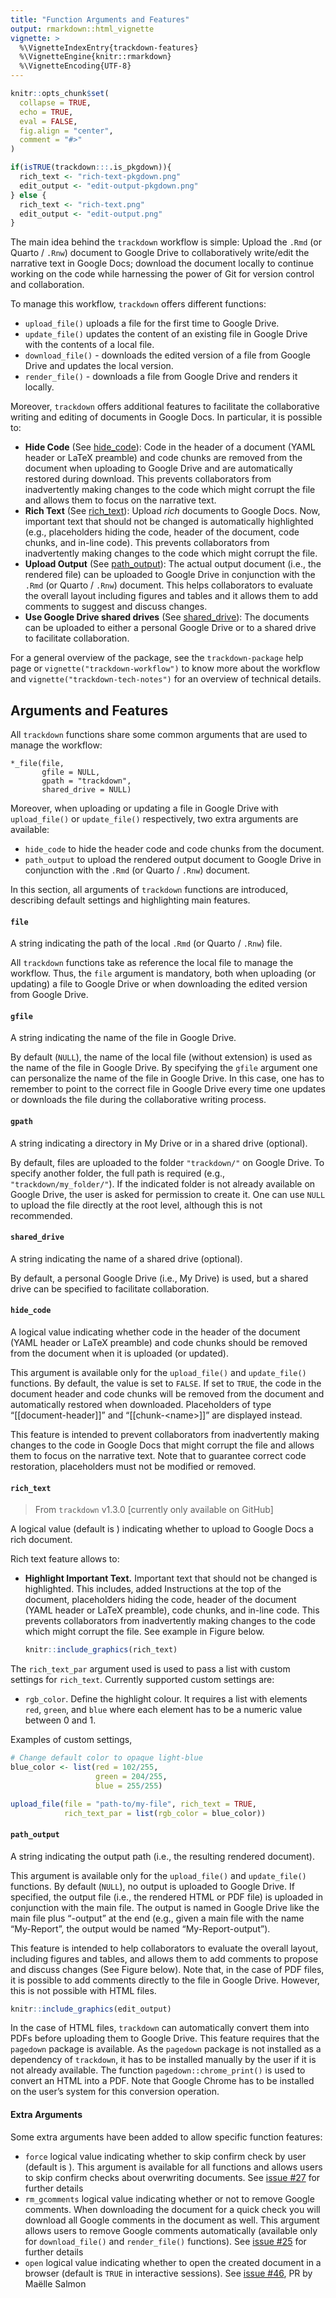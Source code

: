 ```yaml
---
title: "Function Arguments and Features"
output: rmarkdown::html_vignette
vignette: >
  %\VignetteIndexEntry{trackdown-features}
  %\VignetteEngine{knitr::rmarkdown}
  %\VignetteEncoding{UTF-8}
---
```


```r
knitr::opts_chunk$set(
  collapse = TRUE,
  echo = TRUE,
  eval = FALSE,
  fig.align = "center",
  comment = "#>"
)

if(isTRUE(trackdown:::.is_pkgdown)){
  rich_text <- "rich-text-pkgdown.png"
  edit_output <- "edit-output-pkgdown.png"
} else {
  rich_text <- "rich-text.png"
  edit_output <- "edit-output.png"
}
```

The main idea behind the `trackdown` workflow is simple: Upload the `.Rmd` (or Quarto / `.Rnw`) document to Google Drive to collaboratively write/edit the narrative text in Google Docs; download the document locally to continue working on the code while harnessing the power of Git for version control and collaboration. 

To manage this workflow, `trackdown` offers different functions:

- `upload_file()` uploads a file for the first time to Google Drive.
- `update_file()` updates the content of an existing file in Google Drive with the contents of a local file.
- `download_file()` - downloads the edited version of a file from Google Drive and updates the local version.
- `render_file()` - downloads a file from Google Drive and renders it locally.

Moreover, `trackdown` offers additional features to facilitate the collaborative writing and editing of documents in Google Docs. In particular, it is possible to:

- **Hide Code** (See [hide_code](#hide-code)): Code in the header of a document (YAML header or LaTeX preamble) and code chunks are removed from the document when uploading to Google Drive and are automatically restored during download. This prevents collaborators from inadvertently making changes to the code which might corrupt the file and allows them to focus on the narrative text.
- **Rich Text** (See [rich_text](#rich-text)): Upload *rich* documents to Google Docs. Now, important text that should not be changed is automatically highlighted (e.g., placeholders hiding the code, header of the document, code chunks, and in-line code). This prevents collaborators from inadvertently making changes to the code which might corrupt the file. 
- **Upload Output** (See [path_output](#path-output)): The actual output document (i.e., the rendered file) can be uploaded to Google Drive in conjunction with the `.Rmd` (or Quarto / `.Rnw`) document. This helps collaborators to evaluate the overall layout including figures and tables and it allows them to add comments to suggest and discuss changes.
- **Use Google Drive shared drives** (See [shared_drive](#shared-drive)): The documents can be uploaded to either a personal Google Drive or to a shared drive to facilitate collaboration.

For a general overview of the package, see the `trackdown-package` help page or `vignette("trackdown-workflow")` to know more about the workflow and `vignette("trackdown-tech-notes")` for an overview of technical details. 

## Arguments and Features {#arg-feat}

All `trackdown` functions share some common arguments that are used to manage the workflow:

```
*_file(file,
       gfile = NULL,
       gpath = "trackdown",
       shared_drive = NULL)
```

Moreover, when uploading or updating a file in Google Drive with `upload_file()` or `update_file()` respectively, two extra arguments are available:

- `hide_code` to hide the header code and code chunks from the document.
- `path_output` to upload the rendered output document to Google Drive in conjunction with the `.Rmd` (or Quarto / `.Rnw`) document.

In this section, all arguments of `trackdown` functions are introduced, describing default settings and highlighting main features.

#### `file` {#file}

A string indicating the path of the local `.Rmd` (or Quarto / `.Rnw`) file. 

All `trackdown` functions take as reference the local file to manage the workflow. Thus, the `file` argument is mandatory, both when uploading (or updating) a file to Google Drive or when downloading the edited version from Google Drive.  

#### `gfile` {#gfile}

A string indicating the name of the file in Google Drive.

By default (`NULL`), the name of the local file (without extension) is used as the name of the file in Google Drive. By specifying the `gfile` argument one can personalize the name of the file in Google Drive. In this case, one has to remember to point to the correct file in Google Drive every time one updates or downloads the file during the collaborative writing process.

#### `gpath` {#gpath}

A string indicating a directory in My Drive or in a shared drive (optional).

By default, files are uploaded to the folder `"trackdown/"` on Google Drive. To specify another folder, the full path is required (e.g., `"trackdown/my_folder/"`). If the indicated folder is not already available on Google Drive, the user is asked for permission to create it. One can use `NULL` to upload the file directly at the root level, although this is not recommended.

#### `shared_drive` {#shared-drive}

A string indicating the name of a shared drive (optional). 

By default, a personal Google Drive (i.e., My Drive) is used, but a shared drive can be specified to facilitate collaboration.

#### `hide_code` {#hide-code}

A logical value indicating whether code in the header of the document (YAML header or LaTeX preamble) and code chunks should be removed from the document when it is uploaded (or updated).

This argument is available only for the `upload_file()` and `update_file()` functions. By default, the value is set to `FALSE`. If set to `TRUE`, the code in the document header and code chunks will be removed from the document and automatically restored when downloaded. Placeholders of type "[[document-header]]" and "[[chunk-\<name\>]]" are displayed instead. 

This feature is intended to prevent collaborators from inadvertently making changes to the code in Google Docs that might corrupt the file and allows them to focus on the narrative text. Note that to guarantee correct code restoration, placeholders must not be modified or removed.

#### `rich_text` {#rich-text}

> From `trackdown` v1.3.0 [currently only available on GitHub]

A logical value (default is \code{TRUE}) indicating whether to upload to Google Docs a rich document.

Rich text feature allows to:

- **Highlight Important Text.** Important text that should not be changed is highlighted. This includes, added Instructions at the top of the document, placeholders hiding the code, header of the document (YAML header or LaTeX preamble), code chunks, and in-line code. This prevents collaborators from inadvertently making changes to the code which might corrupt the file. See example in Figure below.

    ```r
    knitr::include_graphics(rich_text)
    ```

The `rich_text_par` argument used is used to pass a list with custom settings for `rich_text`. Currently supported custom settings are:

- `rgb_color`. Define the highlight colour. It requires a list with elements `red`, `green`, and `blue` where each element has to be a numeric value between 0 and 1.

Examples of custom settings,

```r
# Change default color to opaque light-blue
blue_color <- list(red = 102/255,
                   green = 204/255,
                   blue = 255/255)

upload_file(file = "path-to/my-file", rich_text = TRUE,
            rich_text_par = list(rgb_color = blue_color))
```


#### `path_output` {#path-output}

A string indicating the output path (i.e., the resulting rendered document).

This argument is available only for the `upload_file()` and `update_file()` functions. By default (`NULL`), no output is uploaded to Google Drive. If specified, the output file (i.e., the rendered HTML or PDF file) is uploaded in conjunction with the main file. The output is named in Google Drive like the main file plus "-output" at the end (e.g., given a main file with the name "My-Report", the output would be named "My-Report-output"). 

This feature is intended to help collaborators to evaluate the overall layout, including figures and tables, and allows them to add comments to propose and discuss changes (See Figure below). Note that, in the case of PDF files, it is possible to add comments directly to the file in Google Drive. However, this is not possible with HTML files. 

```r
knitr::include_graphics(edit_output)
```

In the case of HTML files, `trackdown` can automatically convert them into PDFs before uploading them to Google Drive. This feature requires that the `pagedown` package is available. As the `pagedown` package is not installed as a dependency of `trackdown`, it has to be installed manually by the user if it is not already available. The function `pagedown::chrome_print()` is used to convert an HTML into a PDF. Note that Google Chrome has to be installed on the user’s system for this conversion operation.

#### Extra Arguments {#extra-arguments}

Some extra arguments have been added to allow specific function features:

- `force` logical value indicating whether to skip confirm check by user (default is \code{FALSE}). This argument is available for all functions and allows users to skip confirm checks about overwriting documents. See [issue #27](https://github.com/ClaudioZandonella/trackdown/issues/27) for further details
- `rm_gcomments` logical value indicating whether or not to remove Google comments. When downloading the document for a quick check you will download all Google comments in the document as well. This argument allows users to remove Google comments automatically (available only for `download_file()` and `render_file()` functions). See [issue #25](https://github.com/ClaudioZandonella/trackdown/issues/25) for further details
- `open` logical value indicating whether to open the created document in a browser (default is `TRUE` in interactive sessions). See [issue #46](https://github.com/ClaudioZandonella/trackdown/issues/46), PR by Maëlle Salmon






